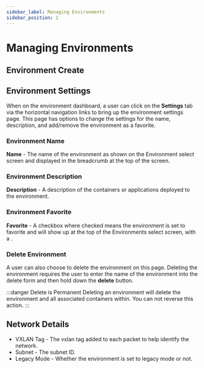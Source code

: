 ```yaml
---
sidebar_label: Managing Environments
sidebar_position: 2
---
```



# Managing Environments

## Environment Create

<CreateEnvironment />

## Environment Settings

When on the environment dashboard, a user can click on the **Settings** tab via the horizontal navigation links to bring up the environment settings page. This page has options to change the settings for the name, description, and add/remove the environment as a favorite.

### Environment Name

**Name** - The name of the environment as shown on the Environment select screen and displayed in the breadcrumb at the top of the screen.

### Environment Description

**Description** - A description of the containers or applications deployed to the environment.

### Environment Favorite

**Favorite** - A checkbox where checked means the environment is set to favorite and will show up at the top of the Environments select screen, with a <i class="fa fa-star fastar-yellow"  src="static/svgs/solid/star.svg"></i>.

### Delete Environment

A user can also choose to delete the environment on this page. Deleting the environment requires the user to enter the name of the environment into the delete form and then hold down the **delete** button.

:::danger Delete is Permanent
Deleting an environment will delete the environment and all associated containers within. You can not reverse this action.
:::

## Network Details

- VXLAN Tag - The vxlan tag added to each packet to help identify the network.
- Subnet - The subnet ID.
- Legacy Mode - Whether the environment is set to legacy mode or not.
